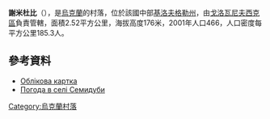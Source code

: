 {{coord|48|30|29|N|30|27|2|E|scale:100000_region:UA|display=title}}

'''謝米杜比'''（{{lang-uk|Семидуби}}），是[[烏克蘭|烏克蘭]]的村落，位於該國中部[[基洛夫格勒州|基洛夫格勒州]]，由[[戈洛瓦尼夫西克區|戈洛瓦尼夫西克區]]負責管轄，面積2.52平方公里，海拔高度176米，2001年人口466，人口密度每平方公里185.3人。

==參考資料==
* [http://gska2.rada.gov.ua/pls/z7502/A005?rdat1=19.04.2009&rf7571=16598 Облікова картка]{{dead link|date=2018年4月 |bot=InternetArchiveBot |fix-attempted=yes }}
* [http://weather.in.ua/ua/kirovogradskaja/23605 Погода в селі Семидуби]{{Wayback|url=http://weather.in.ua/ua/kirovogradskaja/23605 |date=20111220195522 }}

{{Ukraine-geo-stub}}
[[Category:烏克蘭村落|Category:烏克蘭村落]]